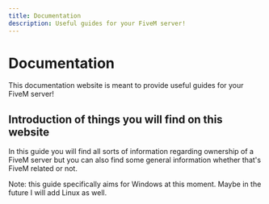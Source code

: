 ```yaml
---
title: Documentation
description: Useful guides for your FiveM server!
---
```



# Documentation
 
This documentation website is meant to provide useful guides for your FiveM server!

## Introduction of things you will find on this website

In this guide you will find all sorts of information regarding ownership of a FiveM server but you can also find some general information whether that's FiveM related or not.

<Callout type="warning">
Note: this guide specifically aims for Windows at this moment. Maybe in the future I will add Linux as well.
</Callout>